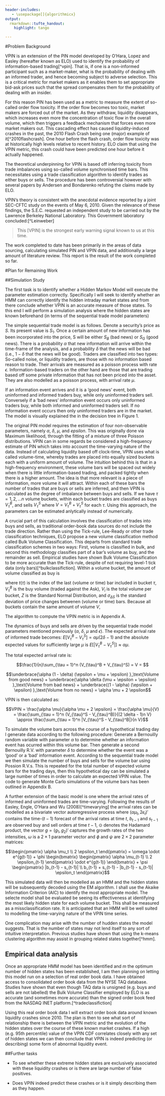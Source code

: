 ```yaml
---
header-includes:
   - \usepackage[]{algorithmicx}
output: 
  rmarkdown::tufte_handout:
    highlight: tango

---
```


#Problem Background

VPIN is an extension of the PIN model developed by O'Hara, Lopez and Easley (hereafter known as ELO) used to identify the probability of information-based trading[^vpin]. That is, if one is a non-informed participant such as a market-maker, what is the probability of dealing with an informed trader, and hence becoming subject to adverse selection. This is a critical metric for market makers as it enables them to set appropriate bid-ask prices such that the spread compensates them for the probability of dealing with an insider.

For this reason PIN has been used as a metric to measure the extent of so-called order flow toxicity. If the order flow becomes too toxic, market makers are forced out of the market. As they withdraw, liquidity disappears, which increases even more the concentration of toxic flow in the overall volume, which then triggers a feedback mechanism that forces even more market makers out. This cascading effect has caused  liquidity-induced crashes in the past, the 2010 Flash Crash being one (major) example of it[^2010flashcrash]. One hour before the flash crash, order flow toxicity was at historically high levels relative to recent history. ELO claim that using the VPIN metric, this crash could have been predicted one hour before it actually happened.

The theoretical underpinning for VPIN is based off inferring toxicity from trade imbalances using so-called volume synchronised time bars. This necessitates using a trade classification algorithm to identify trades as either buys or sells. The procedure has been controversial however with several papers by Andersen and Bondarenko refuting the claims made by ELO. 

VPIN's theory is consistent with the anecdotal evidence reported by a joint SEC-CFTC study on the events of May 6, 2010. Given the relevance of these findings, the S.E.C. requested an independent study to be carried out by the Lawrence Berkeley National Laboratory. This Government laboratory concluded:[^Leinweber]

>This [VPIN] is the strongest early warning signal known to us at this time.

The work completed to date has been primarily in the areas of data sourcing, calculating simulated PIN and VPIN data, and additionally a large amount of literature review. This report is the result of the work completed so far.

#Plan for Remaining Work

##Simulation Study

The first task is to identify whether a Hidden Markov Model will execute the parameter estimation correctly. Specifically I will seek to identify whether an HMM can correctly identify the hidden intraday market states and from there conclude whether VPIN is an accurate measure of those states. To this end I will perform a simulation analysis where the hidden states are known beforehand (in terms of the sequential trade model parameters)

The simple sequential trade model is as follows. Denote a security's price as $S$. Its present value is $S_1$. Once a certain amount of new information has been incorporated into the price, S will be either $S_B$ (bad news) or $S_G$ (good news). There is a probability $\alpha$ that new information will arrive within the time-frame of the analysis, and a probability $\delta$ that the news will be bad  (i.e., $1 - \delta$ that the news will be good). Traders are classified into two types: So-called noise, or liquidity traders, are those with no information based reason to trade. Their arrivals are measured as a poisson process with rate $\epsilon$. Information-based traders on the other hand are those that are trading based off some private information that has not been priced into the asset. They are also modelled as a poisson process, with arrival rate $\mu$. 

If an information event arrives and it is a 'good news' event, both uninformed and informed traders buy, while only uninformed traders sell. Conversely if a 'bad news' information event occurs only uninformed traders buy, while both informed and uninformed traders sell. If no information event occurs then only uninformed traders are in the market. The model is visually explained the in the decision tree in Figure 1.  

\begin{figure*}[h]
  \includegraphics{images/sequential_trade_model}
\end{figure*}

The original PIN model requires the estimation of four non-observable parameters, namely $\alpha$, $\delta$, $\mu$, and $epsilon$. This was originally done via Maximum likelihood, through the fitting of a mixture of three Poisson distributions. VPIN can in some regards be considered a high-frequency estimate of PIN which takes into account the time-varying nature of the data. Instead of calculating liquidity based off clock-time, VPIN uses what is called volume-time, whereby trades are placed into equally sized buckets each with a uniform amount of volume. The intuition behind this is that in a high-frequency environment, these volume bars will be spaced out widely when there is little information-based trading, and packed tightly when there is a higher amount. The idea is that more relevant is a piece of information, more volume it will attract. Within each of these bars the number of trades that are buys or sells are inferred, and then VPIN is calculated as the degree of imbalance between buys and sells. If we have $\tau = 1,2,... n$ volume buckets, within each bucket trades are classified as buys $V_{\tau}^B$, and sells $V_{\tau}^S$ where $V = V_{\tau}^B + V_{\tau}^S$ for each $\tau$. Using this approach, the parameters can be estimated anlytically instead of numerically.

A crucial part of this calculation involves the classification of trades into buys and sells, as traditional order-book data sources do not include the trade direction. Rather than using the Tick-rule, Lee-Ready or other trade classification techniques, ELO propose a new volume classification method called Bulk Volume Classification. This departs from standard trade classification schemes in two ways: First, volume is classified in bulk, and second this methodology classifies part of a bar's volume as buy, and the remainder as sell. Empirical studies have shown Bulk Volume Classification to be more accurate than the Tick-rule, despite of not requiring level-1 tick data (only bars)[^bulkclassifiction]. Within a volume bucket, the amount of volume classified as buy is

\begin{equation} \label{eq:vol_buy}
V_{\tau}^B = \sum_{i = t(\tau - 1) + 1}^{t(\tau)} V_i Z \left(\frac{S_i - S_{i-1}}{\sigma_{\Delta S}}\right)
\end{equation}

where $t(\tau)$ is the index of the last (volume or time) bar included in bucket $\tau$, $V_{\tau}^B$ is the buy volume (traded against the Ask), $V_i$ is the total volume per bucket, $Z$ is the Standard Normal Distribution, and $\sigma_{\Delta S}$ is the standard deviation of price changes betwenen (volume or time) bars. Because all buckets contain the same amount of volume $V$, 

\begin{equation} \label{eq:vol_sell}
V_{\tau}^S = \sum_{i = t(\tau - 1) + 1}^{t(\tau)} V_i \left( 1 - Z \left(\frac{S_i - S_{i-1}}{\sigma_{\Delta S}} \right) \right) = V - V_{\tau}^B
\end{equation}

The algorithm to compute the VPIN metric is in Appendix A.

The dynamics of buys and sells are driven by the sequential trade model parameters mentioned previously ($\alpha$, $\delta$, $\mu$ and $\epsilon$). The expected arrival rate of informed trade becomes: $E[V_{\tau}^B - V_{\tau}^S] = \alpha \mu(2 \delta - 1)$ and the absolute expected values for sufficiently large $\mu$ is $E[|V_{\tau}^B - V_{\tau}^S|] \approx \alpha \mu$.

The total expected arrival rate is:

$$\frac{1}{n}\sum_{\tau = 1}^n (V_{\tau}^B + V_{\tau}^S) = V = $$

$$\underbrace{\alpha (1 - \delta) (\epsilon + \mu + \epsilon) }_\text{Volume from good news} + \underbrace{\alpha \delta (\mu + \epsilon + \epsilon) }_\text{Volume from bad news} + \underbrace{(1 - \alpha) (\epsilon + \epsilon) }_\text{Volume from no news} = \alpha \mu + 2 \epsilon$$

VPIN is then calculated as:

$$VPIN = \frac{\alpha \mu}{\alpha \mu + 2 \epsilon} = \frac{\alpha \mu}{V} = \frac{\sum_{\tau = 1}^n (V_{\tau}^S - V_{\tau}^B)}{(2 \delta - 1)n V} \approx  \frac{\sum_{\tau = 1}^n |V_{\tau}^S - V_{\tau}^B|}{n V}$$

To simulate the volume bars across the course of a hypothetical trading day I generate data according to the following procedure: Generate a Bernouilly random variable with parameter $\alpha$ to determine whether an information event has ocurred within this volume bar. Then generate a second Bernouilly R.V. with parameter $\delta$ to determine whether the event was a 'good' or a 'bad' information event. According to the sequential trade model we then simulate the number of buys and sells for the volume bar using Possion R.V.s. This is repeated for the total number of expected volume bars for the trading days, then this hypothetical day can be simulated a large number of times in order to calculate an expected VPIN value. The code to generate Monte Carlo simulations of the volume bars has been outlined in Appendix B.  

A further extension of the basic model is one where the arrival rates of informed and uninformed trades are time-varying. Following the results of Easley, Engle, O'Hara and Wu (2008)[^timevarying] the arrival rates can be modelled as a bivariate vector autoregressive process where $(\alpha \mu_t, 2 \epsilon_t)'$ contains the time-$(t - 1)$ forecast of the arrival rates at time $t$, $b_{t-1}$ and $s_{t-1}$ are observed buy and sell orders at time $t-1$, $\odot$ denotes the Hadamard product, the vector
$g = (g_1, g_2)'$ captures the growth rates of the two intensities, $\omega$ is a $2 \times 1$ parameter vector and $\phi$ and $\psi$ are $2 \times 2$ parameter matrices:

$$\begin{pmatrix}
  \alpha \mu_t \\
  2 \epsilon_t 
 \end{pmatrix} = \omega \odot e^{g(t-1)} + \phi 
 \begin{bmatrix}
   \begin{pmatrix}
    \alpha \mu_{t-1} \\
    2 \epsilon_{t-1} 
   \end{pmatrix} \odot e^{g(t-1)}
 \end{bmatrix}
 + \psi 
 \begin{pmatrix}
  |b_{t-1} - s_{t-1}| \\
  b_{t-1} + s_{t-1} - |b_{t-1} - s_{t-1}| \epsilon_t 
 \end{pmatrix}$$

This simulated data will then be modelled as an HMM and the hidden states will be subsequently decoded using the EM algorithm. I shall use the Akaike Information Criterion (AIC) to identify the most appropriate model. The selecte model shall be evaluated be seeing its effectiveness at identifying the most likely hidden state for each volume bucket. This shall be measured as a missclassification rate. It is anticipated that an HMM will be well suited to modelling the time-varying nature of the VPIN time series.

One complication may arise with the number of hudden states the model suggests. That is the number of states may not lend itself to any sort of intuitive interpretation. Previous studies have shown that using the k-means clustering algorithm may assist in grouping related states together[^hmm].  

## Empirical data analysis

Once an appropriate HMM model has been identified and $m$ the optimum number of hidden states has been established, I am then planning on letting this model run on a selection of real order book data. I have obtained access to consolidated order book data from the NYSE TAQ database. Studies have shown that even though TAQ data is unsigned (e.g. buys and sells are not labelled) the Bulk Volume Classifier employed by ELO is as accurate (and sometimes more accurate) than the signed order book feed from the NASDAQ INET platform.[^tradeclassifiction]

Using this real order book data I will extract order book data around known liquidity crashes since 2010. The plan is then to see what sort of relationship there is between the VPIN metric and the evolution of the hidden states over the course of these known market crashes. If a high (e.g. 95th percentile) value of the VPIN CDF correlates closely with any set of hidden states we can then conclude that VPIN is indeed predicting (or describing) some form of abnormal liquidity event. 

##Further tasks 

- To see whether these extreme hidden states are exclusively associated with these liquidity crashes or is there are large number of false positives.   

- Does VPIN indeed predict these crashes or is it simply describing them as they happen.

